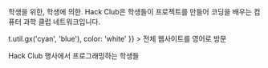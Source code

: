 
학생을 위한, 
학생에 의한.
Hack Club은 학생들이 프로젝트를 만들어 코딩을 배우는 컴퓨터 과학 클럽 네트워크입니다.

t.util.gx('cyan', 'blue'), color: 'white' }} > 전체 웹사이트를 영어로 방문

Hack Club 행사에서 프로그래밍하는 학생들

